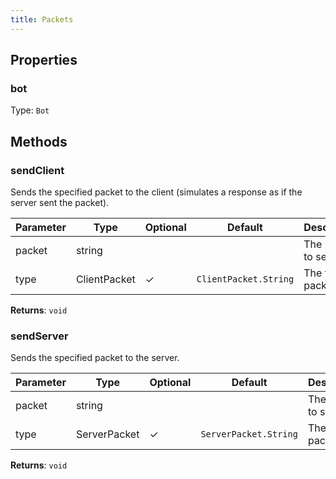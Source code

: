 ```yaml
---
title: Packets
---
```



## Properties
### bot




Type: `Bot`


## Methods

### sendClient

Sends the specified packet to the client (simulates a response as if the server sent the packet).

| Parameter | Type | Optional | Default | Description |
|-----------|------|----------|---------|-------------|
| packet | string |  |  | The packet to send. |
| type | ClientPacket | ✓ | `ClientPacket.String` | The type of packet. |


**Returns**: `void`

### sendServer

Sends the specified packet to the server.

| Parameter | Type | Optional | Default | Description |
|-----------|------|----------|---------|-------------|
| packet | string |  |  | The packet to send. |
| type | ServerPacket | ✓ | `ServerPacket.String` | The type of packet. |


**Returns**: `void`
